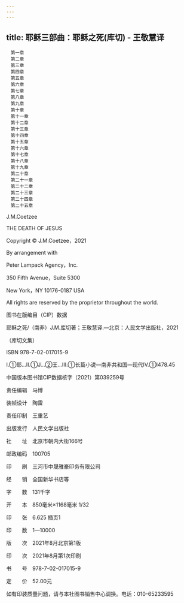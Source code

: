 ```yaml
---
---
---
```

title: 耶稣三部曲：耶稣之死(库切) - 王敬慧译
---


```
　第一章
　第二章
　第三章
　第四章
　第五章
　第六章
　第七章
　第八章
　第九章
　第十章
　第十一章
　第十二章
　第十三章
　第十四章
　第十五章
　第十六章
　第十七章
　第十八章
　第十九章
　第二十章
　第二十一章
　第二十二章
　第二十三章
　第二十四章
　第二十五章
```



J.M.Coetzee

THE DEATH OF JESUS

Copyright © J.M.Coetzee，2021

By arrangement with

Peter Lampack Agency，Inc.

350 Fifth Avenue，Suite 5300

New York，NY 10176-0187 USA

All rights are reserved by the proprietor throughout the world.

图书在版编目（CIP）数据

耶稣之死/（南非）J.M.库切著；王敬慧译.—北京：人民文学出版社，2021

（库切文集）

ISBN 978-7-02-017015-9

Ⅰ.①耶…Ⅱ.①J…②王…Ⅲ.①长篇小说—南非共和国—现代Ⅳ.①I478.45

中国版本图书馆CIP数据核字（2021）第039259号

责任编辑　马博

装帧设计　陶雷

责任印制　王重艺

出版发行　人民文学出版社

社　　址　北京市朝内大街166号

邮政编码　100705

印　　刷　三河市中晟雅豪印务有限公司

经　　销　全国新华书店等

字　　数　131千字

开　　本　850毫米×1168毫米 1/32

印　　张　6.625 插页1

印　　数　1—10000

版　　次　2021年8月北京第1版

印　　次　2021年8月第1次印刷

书　　号　978-7-02-017015-9

定　　价　52.00元

如有印装质量问题，请与本社图书销售中心调换。电话：010-65233595